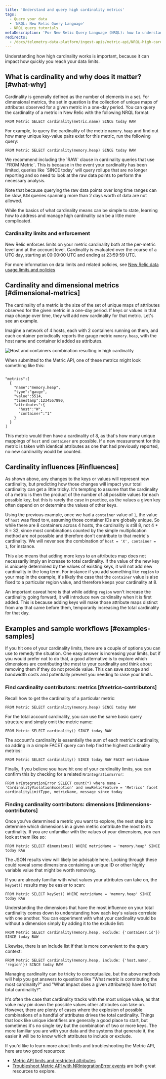 ```yaml
---
title: 'Understand and query high cardinality metrics'
tags:
  - Query your data
  - 'NRQL: New Relic Query Language'
  - NRQL query tutorials
metaDescription: 'For New Relic Query Language (NRQL): how to understand high cardinality metrics and successfully query for them using NRQL.'
redirects:
  - /docs/telemetry-data-platform/ingest-apis/metric-api/NRQL-high-cardinality-metrics
---
```



Understanding how high cardinality works is important, because it can impact how quickly you reach your data limits.

## What is cardinality and why does it matter? [#what-why]

Cardinality is generally defined as the number of elements in a set. For dimensional metrics, the set in question is the collection of unique maps of attributes observed for a given metric in a one-day period. You can query the cardinality of a metric in New Relic with the following NRQL format:

```
FROM Metric SELECT cardinality(metric.name) SINCE today RAW
```

For example, to query the cardinality of the metric `memory.heap` and find out how many unique key-value pairs exist for this metric, run the following query:

```
FROM Metric SELECT cardinality(memory.heap) SINCE today RAW
```

<Callout variant="tip">
  We recommend including the `RAW` clause in cardinality queries that use `FROM Metric`. This is because in the event your cardinality has been limited, queries like `SINCE today` will query rollups that are no longer reporting and so need to look at the raw data points to perform the necessary analysis.

  Note that because querying the raw data points over long time ranges can be slow, `RAW` queries spanning more than 2 days worth of data are not allowed.
</Callout>

While the basics of what cardinality means can be simple to state, learning how to address and manage high cardinality can be a little more complicated.

### Cardinality limits and enforcement

New Relic enforces limits on your metric cardinality both at the per-metric level and at the account level. Cardinality is evaluated over the course of a UTC day, starting at 00:00:00 UTC and ending at 23:59:59 UTC.

For more information on data limits and related policies, see [New Relic data usage limits and policies](/docs/licenses/license-information/general-usage-licenses/new-relic-data-usage-limits-policies/)

## Cardinality and dimensional metrics [#dimensional-metrics]

The cardinality of a metric is the size of the set of unique maps of attributes observed for the given metric in a one-day period. If keys or values in that map change over time, they will add new cardinality for that metric. Let's see an example.

Imagine a network of 4 hosts, each with 2 containers running on them, and each container periodically reports the gauge metric `memory.heap`, with the host name and container id added as attributes.

<img
  title="Multiple hosts with multiple containers"
  alt="Host and containers combination resulting in high cardinality"
  src={queriesnrqlHighCardinalityMetrics}
/>

When submitted to the Metric API, one of these metrics might look something like this:

```

"metrics":[
  { 
    "name":"memory.heap", 
    "type":"gauge", 
    "value":5514, 
    "timestamp":1234567890,
    "attributes":{
      "host":"W",
      "container":"1"
    }
  }
]
```

This metric would then have a cardinality of 8, as that's how many unique mappings of `host` and `container` are possible. If a new measurement for this metric is taken with identical attributes as one that had previously reported, no new cardinality would be counted.

## Cardinality influences [#influences]

As shown above, any changes to the keys or values will represent new cardinality, but predicting how those changes will impact your total cardinality can get a little tricky. It's tempting to assume that the cardinality of a metric is then the product of the number of all possible values for each possible key, but this is rarely the case in practice, as the values a given key often depend on or determine the values of other keys.

Using the previous example, once we had a `container` value of `1`, the value of `host` was fixed to `W`, assuming those container IDs are globally unique. So while there are 8 containers across 4 hosts, the cardinality is still 8, not 4 \* 8 = 32, since most combinations counted by the simple multiplication method are not possible and therefore don't contribute to that metric's cardinality. We will never see the combination of `host = 'X', container = 1`, for instance.

This also means that adding more keys to an attributes map does not necessarily imply an increase to total cardinality. If the value of the new key is uniquely determined by the values of existing keys, it will not add new cardinality in the long term. For instance if you add something like `region` to your map in the example, it's likely the case that the `container` value is also fixed to a particular region value, and therefore keeps your cardinality at 8.

An important caveat here is that while adding `region` won't increase the cardinality going forward, it will introduce new cardinality when it is first added. This is because adding keys will make those attribute maps distinct from any that came before them, temporarily increasing the total cardinality for that day.

## Examples and sample workflows [#examples-samples]

If you hit one of your cardinality limits, there are a couple of options you can use to remedy the situation. One easy answer is increasing your limits, but if you would prefer not to do that, a good alternative is to explore which dimensions are contributing the most to your cardinality and think about removing them if they do not provide value. This can save storage and bandwidth costs and potentially prevent you needing to raise your limits.

### Find cardinality contributors: metrics [#metrics-contributors]

Recall how to get the cardinality of a particular metric:

```
FROM Metric SELECT cardinality(memory.heap) SINCE today RAW
```

For the total account cardinality, you can use the same basic query structure and simply omit the metric name:

```
FROM Metric SELECT cardinality() SINCE today RAW
```

The account's cardinality is essentially the sum of each metric's cardinality, so adding in a simple FACET query can help find the highest cardinality metrics:

```
FROM Metric SELECT cardinality() SINCE today RAW FACET metricName
```

Finally, if you believe you have hit one of your cardinality limits, you can confirm this by checking for a related `NrIntegrationError`:

```
FROM NrIntegrationError SELECT count(*) where name = 'CardinalityViolationException' and newRelicFeature = 'Metrics' facet cardinalityLimitType, metricName, message since today 
```

### Finding cardinality contributors: dimensions [#dimensions-contributors]

Once you've determined a metric you want to explore, the next step is to determine which dimensions in a given metric contribute the most to its cardinality. If you are unfamiliar with the values of your dimensions, you can look at them like so:

```
FROM Metric SELECT dimensions() WHERE metricName = 'memory.heap' SINCE today RAW
```

The JSON results view will likely be advisable here. Looking through these could reveal some dimensions containing a unique ID or other highly variable value that might be worth removing.

If you are already familiar with what values your attributes can take on, the `keySet()` results may be easier to scan:

```
FROM Metric SELECT keySet() WHERE metricName = 'memory.heap' SINCE today RAW
```

Understanding the dimensions that have the most influence on your total cardinality comes down to understanding how each key's values correlate with one another. You can experiment with what your cardinality would be without a dimension simply by adding it to the exclude list:

```
FROM Metric SELECT cardinality(memory.heap, exclude: {'container.id'}) SINCE today RAW
```

Likewise, there is an include list if that is more convenient to the query context:

```
FROM Metric SELECT cardinality(memory.heap, include: {'host.name', 'region'}) SINCE today RAW
```

Managing cardinality can be tricky to conceptualize, but the above methods will help you get answers to questions like "What metric is contributing the most cardinality?" and "What impact does a given attribute(s) have to that total cardinality?".

It's often the case that cardinality tracks with the most unique value, as that value may pin down the possible values other attributes can take on. However, there are plenty of cases where the explosion of possible combinations of a handful of attributes drives the total cardinality. Things that look like unique identifiers are generally a good place to start, but sometimes it's no single key but the combination of two or more keys. The more familiar you are with your data and the systems that generate it, the easier it will be to know which attributes to include or exclude.

<Callout variant="tip">
  If you'd like to learn more about limits and troubleshooting  the Metric API, here are two good resources:

  * [Metric API limits and restricted attributes](/docs/telemetry-data-platform/ingest-apis/metric-api/metric-api-limits-restricted-attributes/)
  * [Troubleshoot Metric API with NRIntegrationError events](/docs/telemetry-data-platform/ingest-apis/metric-api/troubleshoot-nrintegrationerror-events/) are both great resources to explore.
</Callout>
